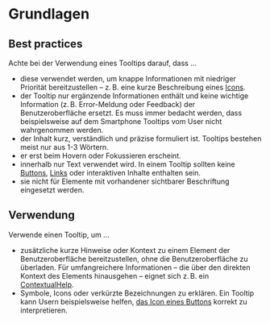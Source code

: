 # Grundlagen

## Best practices

Achte bei der Verwendung eines Tooltips darauf, dass ...

- diese verwendet werden, um knappe Informationen mit niedriger Priorität
  bereitzustellen – z. B. eine kurze Beschreibung eines
  [Icons](/03-components/content/icon/overview).
- der Tooltip nur ergänzende Informationen enthält und keine wichtige
  Information (z. B. Error-Meldung oder Feedback) der Benutzeroberfläche
  ersetzt. Es muss immer bedacht werden, dass beispielsweise auf dem Smartphone
  Tooltips vom User nicht wahrgenommen werden.
- der Inhalt kurz, verständlich und präzise formuliert ist. Tooltips bestehen
  meist nur aus 1-3 Wörtern.
- er erst beim Hovern oder Fokussieren erscheint.
- innerhalb nur Text verwendet wird. In einem Tooltip sollten keine
  [Buttons](/03-components/actions/button/overview),
  [Links](/03-components/navigation/link/overview) oder interaktiven Inhalte enthalten
  sein.
- sie nicht für Elemente mit vorhandener sichtbarer Beschriftung eingesetzt
  werden.

## Verwendung

Verwende einen Tooltip, um ...

- zusätzliche kurze Hinweise oder Kontext zu einem Element der
  Benutzeroberfläche bereitzustellen, ohne die Benutzeroberfläche zu überladen.
  Für umfangreichere Informationen – die über den direkten Kontext des Elements
  hinausgehen – eignet sich z. B. ein
  [ContextualHelp](/03-components/overlays/contextual-help/overview).
- Symbole, Icons oder verkürzte Bezeichnungen zu erklären. Ein Tooltip kann
  Usern beispielsweise helfen,
  [das Icon eines Buttons](/03-components/actions/button/overview) korrekt zu
  interpretieren.
